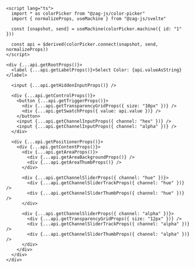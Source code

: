 ```svelte
<script lang="ts">
  import * as colorPicker from "@zag-js/color-picker"
  import { normalizeProps, useMachine } from "@zag-js/svelte"

  const [snapshot, send] = useMachine(colorPicker.machine({ id: "1" }))

  const api = $derived(colorPicker.connect(snapshot, send, normalizeProps))
</script>

<div {...api.getRootProps()}>
  <label {...api.getLabelProps()}>Select Color: {api.valueAsString}</label>

  <input {...api.getHiddenInputProps()} />

  <div {...api.getControlProps()}>
    <button {...api.getTriggerProps()}>
      <div {...api.getTransparencyGridProps({ size: "10px" })} />
      <div {...api.getSwatchProps({ value: api.value })} />
    </button>
    <input {...api.getChannelInputProps({ channel: "hex" })} />
    <input {...api.getChannelInputProps({ channel: "alpha" })} />
  </div>

  <div {...api.getPositionerProps()}>
    <div {...api.getContentProps()}>
      <div {...api.getAreaProps()}>
        <div {...api.getAreaBackgroundProps()} />
        <div {...api.getAreaThumbProps()} />
      </div>

      <div {...api.getChannelSliderProps({ channel: "hue" })}>
        <div {...api.getChannelSliderTrackProps({ channel: "hue" })} />
        <div {...api.getChannelSliderThumbProps({ channel: "hue" })} />
      </div>

      <div {...api.getChannelSliderProps({ channel: "alpha" })}>
        <div {...api.getTransparencyGridProps({ size: "12px" })} />
        <div {...api.getChannelSliderTrackProps({ channel: "alpha" })} />
        <div {...api.getChannelSliderThumbProps({ channel: "alpha" })} />
      </div>
    </div>
  </div>
</div>
```
